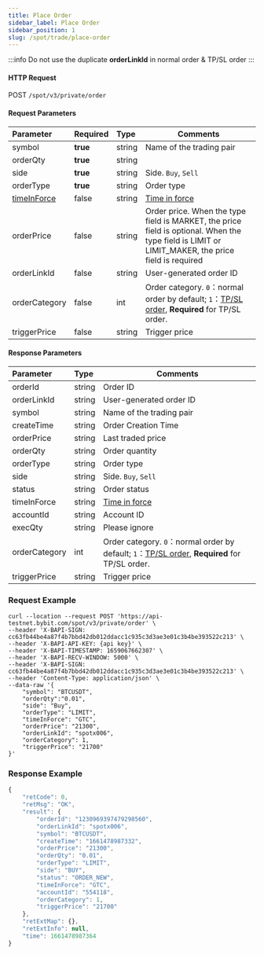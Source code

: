 ```yaml
---
title: Place Order
sidebar_label: Place Order
sidebar_position: 1
slug: /spot/trade/place-order
---
```



:::info
Do not use the duplicate **orderLinkId** in normal order & TP/SL order
:::
#### HTTP Request
POST <code>/spot/v3/private/order</code>

#### Request Parameters
| Parameter | Required | Type | Comments|
|:----- |:-------|:-----|------ |
| symbol               | <b>true</b>         | string          | Name of the trading pair              |
| orderQty             | <b>true</b>         | string          | |       |
| side                 | <b>true</b>         | string          | Side. <code>Buy</code>, <code>Sell</code>     |
| orderType            | <b>true</b>         | string          | Order type           |
| <a href="#time-in-force-time_in_force">timeInForce</a>| false               | string          | <a href="https://www.bybit.com/en-US/help-center/bybitHC_Article?language=en_US&id=000001044">Time in force</a> |
| orderPrice           | false               | string          | Order price. When the type field is MARKET, the price field is optional. When the type field is LIMIT or LIMIT_MAKER, the price field is required      |
| orderLinkId          | false               | string          | User-generated order ID         |
| orderCategory        | false               | int             | Order category. <code>0</code>：normal order by default; <code>1</code>：<a href="https://www.bybit.com/en-US/help-center/bybitHC_Article?language=us_EN&id=000001736">TP/SL order</a>, <b>Required</b> for TP/SL order.    |
| triggerPrice         | false               | string          | Trigger price     |

#### Response Parameters
| Parameter | Type | Comments|
|:----- |:-----|----- |
| orderId              | string          | Order ID             |
| orderLinkId          | string          | User-generated order ID         |
| symbol               | string          | Name of the trading pair              |
| createTime           | string          | Order Creation Time        |
| orderPrice           | string          |  Last traded price               |
| orderQty             | string          | Order quantity              |
| orderType            | string          | Order type           |
| side                 | string          | Side. <code>Buy</code>, <code>Sell</code>     |
| status               | string          | Order status              |
| timeInForce          | string          | <a href="https://www.bybit.com/en-US/help-center/bybitHC_Article?language=en_US&id=000001044">Time in force</a> |
| accountId            | string          | Account ID           |
| execQty              | string          | Please ignore             |
| orderCategory        | int             | Order category. <code>0</code>：normal order by default; <code>1</code>：<a href="https://www.bybit.com/en-US/help-center/bybitHC_Article?language=us_EN&id=000001736">TP/SL order</a>, <b>Required</b> for TP/SL order.    |
| triggerPrice         | string          | Trigger price     |

### Request Example

<Tabs>
<TabItem value="console" label="Console">

```http
curl --location --request POST 'https://api-testnet.bybit.com/spot/v3/private/order' \
--header 'X-BAPI-SIGN: cc63fb44be4a87f4b7bbd42db012ddacc1c935c3d3ae3e01c3b4be393522c213' \
--header 'X-BAPI-API-KEY: {api key}' \
--header 'X-BAPI-TIMESTAMP: 1659067662307' \
--header 'X-BAPI-RECV-WINDOW: 5000' \
--header 'X-BAPI-SIGN: cc63fb44be4a87f4b7bbd42db012ddacc1c935c3d3ae3e01c3b4be393522c213' \
--header 'Content-Type: application/json' \
--data-raw '{
    "symbol": "BTCUSDT",
    "orderQty":"0.01",
    "side": "Buy",
    "orderType": "LIMIT",
    "timeInForce": "GTC",
    "orderPrice": "21300",
    "orderLinkId": "spotx006",
    "orderCategory": 1,
    "triggerPrice": "21700"
}'
```

</TabItem>
</Tabs>

### Response Example

```javascript
{
    "retCode": 0,
    "retMsg": "OK",
    "result": {
        "orderId": "1230969397479298560",
        "orderLinkId": "spotx006",
        "symbol": "BTCUSDT",
        "createTime": "1661478987332",
        "orderPrice": "21300",
        "orderQty": "0.01",
        "orderType": "LIMIT",
        "side": "BUY",
        "status": "ORDER_NEW",
        "timeInForce": "GTC",
        "accountId": "554118",
        "orderCategory": 1,
        "triggerPrice": "21700"
    },
    "retExtMap": {},
    "retExtInfo": null,
    "time": 1661478987364
}
```
